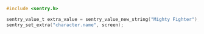 ```c
#include <sentry.h>

sentry_value_t extra_value = sentry_value_new_string("Mighty Fighter");
sentry_set_extra("character.name", screen);
```
